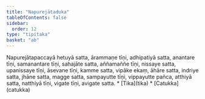 ```yaml
---
title: "Napurejātaduka"
tableOfContents: false
sidebar:
  order: 12
type: "tipitaka"
basket: "ab"
---
```



<DynamicBreadcrumb />

<Division number="182">

<Paragraph number="640">
Napurejātapaccayā hetuyā satta, ārammaṇe tīṇi, adhipatiyā satta, anantare tīṇi, samanantare tīṇi, sahajāte satta, aññamaññe tīṇi, nissaye satta, upanissaye tīṇi, āsevane tīṇi, kamme satta, vipāke ekaṃ, āhāre satta, indriye satta, jhāne satta, magge satta, sampayutte tīṇi, vippayutte pañca, atthiyā satta, natthiyā tīṇi, vigate tīṇi, avigate satta.

</Paragraph>
</Division>

<TableOfContents>
* [Tika](tika)
* [Catukka](catukka)
</TableOfContents>